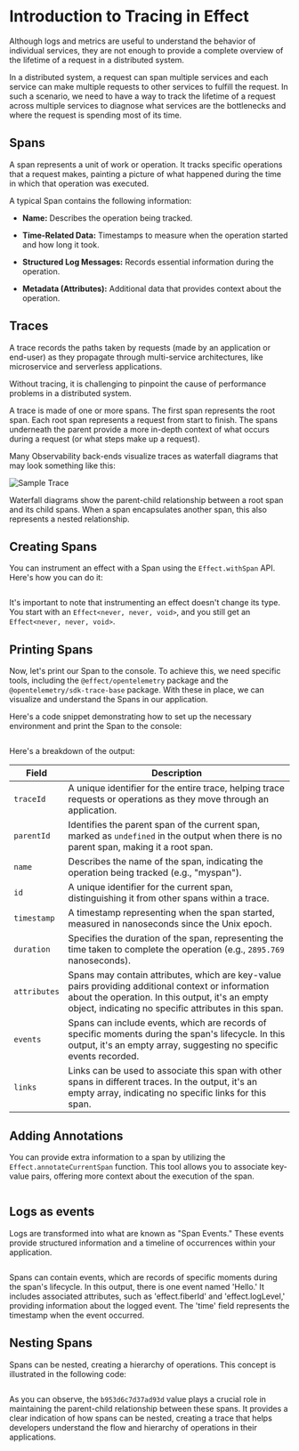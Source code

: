# Introduction to Tracing in Effect

Although logs and metrics are useful to understand the behavior of individual services, they are not enough to provide a complete overview of the lifetime of a request in a distributed system.

In a distributed system, a request can span multiple services and each service can make multiple requests to other services to fulfill the request. In such a scenario, we need to have a way to track the lifetime of a request across multiple services to diagnose what services are the bottlenecks and where the request is spending most of its time.

## Spans

A span represents a unit of work or operation. It tracks specific operations that a request makes, painting a picture of what happened during the time in which that operation was executed.

A typical Span contains the following information:

- **Name:** Describes the operation being tracked.

- **Time-Related Data:** Timestamps to measure when the operation started and how long it took.

- **Structured Log Messages:** Records essential information during the operation.

- **Metadata (Attributes):** Additional data that provides context about the operation.

## Traces

A trace records the paths taken by requests (made by an application or end-user) as they propagate through multi-service architectures, like microservice and serverless applications.

Without tracing, it is challenging to pinpoint the cause of performance problems in a distributed system.

A trace is made of one or more spans. The first span represents the root span. Each root span represents a request from start to finish. The spans underneath the parent provide a more in-depth context of what occurs during a request (or what steps make up a request).

Many Observability back-ends visualize traces as waterfall diagrams that may look something like this:

<img
  src="/pages/waterfall-trace.svg"
  alt="Sample Trace"
  title="Trace waterfall diagram"
/>

Waterfall diagrams show the parent-child relationship between a root span and its child spans. When a span encapsulates another span, this also represents a nested relationship.

## Creating Spans

You can instrument an effect with a Span using the `Effect.withSpan` API. Here's how you can do it:

```ts file=<rootDir>/src/guide/observability/otel/tracing/withSpan.ts

```

It's important to note that instrumenting an effect doesn't change its type. You start with an `Effect<never, never, void>`, and you still get an `Effect<never, never, void>`.

## Printing Spans

Now, let's print our Span to the console. To achieve this, we need specific tools, including the `@effect/opentelemetry` package and the `@opentelemetry/sdk-trace-base` package. With these in place, we can visualize and understand the Spans in our application.

Here's a code snippet demonstrating how to set up the necessary environment and print the Span to the console:

```ts {29} file=<rootDir>/src/guide/observability/otel/tracing/print-withSpan.ts

```

Here's a breakdown of the output:

| Field        | Description                                                                                                                                                                                                    |
| ------------ | -------------------------------------------------------------------------------------------------------------------------------------------------------------------------------------------------------------- |
| `traceId`    | A unique identifier for the entire trace, helping trace requests or operations as they move through an application.                                                                                            |
| `parentId`   | Identifies the parent span of the current span, marked as `undefined` in the output when there is no parent span, making it a root span.                                                                       |
| `name`       | Describes the name of the span, indicating the operation being tracked (e.g., "myspan").                                                                                                                       |
| `id`         | A unique identifier for the current span, distinguishing it from other spans within a trace.                                                                                                                   |
| `timestamp`  | A timestamp representing when the span started, measured in nanoseconds since the Unix epoch.                                                                                                                  |
| `duration`   | Specifies the duration of the span, representing the time taken to complete the operation (e.g., `2895.769` nanoseconds).                                                                                      |
| `attributes` | Spans may contain attributes, which are key-value pairs providing additional context or information about the operation. In this output, it's an empty object, indicating no specific attributes in this span. |
| `events`     | Spans can include events, which are records of specific moments during the span's lifecycle. In this output, it's an empty array, suggesting no specific events recorded.                                      |
| `links`      | Links can be used to associate this span with other spans in different traces. In the output, it's an empty array, indicating no specific links for this span.                                                 |

## Adding Annotations

You can provide extra information to a span by utilizing the `Effect.annotateCurrentSpan` function.
This tool allows you to associate key-value pairs, offering more context about the execution of the span.

```ts {36} file=<rootDir>/src/guide/observability/otel/tracing/annotateCurrentSpan.ts

```

## Logs as events

Logs are transformed into what are known as "Span Events." These events provide structured information and a timeline of occurrences within your application.

```ts {37-44} file=<rootDir>/src/guide/observability/otel/tracing/log-withSpan.ts

```

Spans can contain events, which are records of specific moments during the span's lifecycle. In this output, there is one event named 'Hello.' It includes associated attributes, such as 'effect.fiberId' and 'effect.logLevel,' providing information about the logged event. The 'time' field represents the timestamp when the event occurred.

## Nesting Spans

Spans can be nested, creating a hierarchy of operations. This concept is illustrated in the following code:

```ts /b953d6c7d37ad93d/ file=<rootDir>/src/guide/observability/otel/tracing/nested-spans.ts

```

As you can observe, the `b953d6c7d37ad93d` value plays a crucial role in maintaining the parent-child relationship between these spans. It provides a clear indication of how spans can be nested, creating a trace that helps developers understand the flow and hierarchy of operations in their applications.
